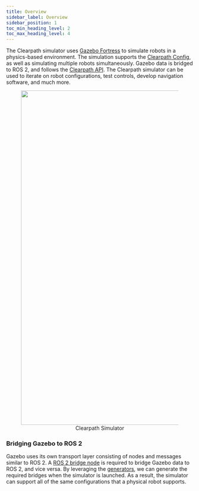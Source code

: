 ```yaml
---
title: Overview
sidebar_label: Overview
sidebar_position: 1
toc_min_heading_level: 2
toc_max_heading_level: 4
---
```


The Clearpath simulator uses [Gazebo Fortress](https://gazebosim.org/home) to simulate robots in a physics-based
environment. The simulation supports the [Clearpath Config](../../../ros#terminology), as well as simulating
multiple robots simultaneously. Gazebo data is bridged to ROS 2, and follows the [Clearpath API](../../api/overview).
The Clearpath simulator can be used to iterate on robot configurations, test controls, develop navigation software, and much more.

<center>
  <figure>
    <img
      src={require("./img/simulation.png").default}
      width="900"
    />
    <figcaption>Clearpath Simulator</figcaption>
  </figure>
</center>

### Bridging Gazebo to ROS 2

Gazebo uses its own transport layer consisting of nodes and messages similar to ROS 2. A
[ROS 2 bridge node](https://github.com/gazebosim/ros_gz/tree/humble/ros_gz_bridge) is required to bridge
Gazebo data to ROS 2, and vice versa. By leveraging the [generators](../../config/generators), we can
generate the required bridges when the simulator is launched. As a result, the simulator can support all
of the same configurations that a physical robot supports.
